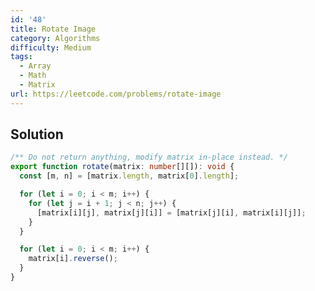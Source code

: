 ```yaml
---
id: '48'
title: Rotate Image
category: Algorithms
difficulty: Medium
tags:
  - Array
  - Math
  - Matrix
url: https://leetcode.com/problems/rotate-image
---
```


## Solution

```typescript filename="solution.ts" copy
/** Do not return anything, modify matrix in-place instead. */
export function rotate(matrix: number[][]): void {
  const [m, n] = [matrix.length, matrix[0].length];

  for (let i = 0; i < m; i++) {
    for (let j = i + 1; j < n; j++) {
      [matrix[i][j], matrix[j][i]] = [matrix[j][i], matrix[i][j]];
    }
  }

  for (let i = 0; i < m; i++) {
    matrix[i].reverse();
  }
}
```

